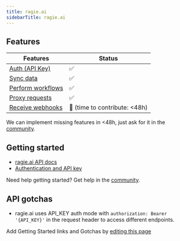 ```yaml
---
title: ragie.ai
sidebarTitle: ragie.ai
---
```



<Overview />


## Features

| Features | Status |
| - | - |
| [Auth (API Key)](/guides/getting-started/authorize-an-api-from-your-app) | ✅ |
| [Sync data](/guides/getting-started/read-from-an-api) | ✅ |
| [Perform workflows](/guides/getting-started/write-to-an-api) | ✅ |
| [Proxy requests](/guides/proxy-requests-to-an-api) | ✅ |
| [Receive webhooks](/guides/receive-webhooks-from-an-api) | 🚫 (time to contribute: &lt;48h) |

<Tip>We can implement missing features in &lt;48h, just ask for it in the [community](https://nango.dev/slack).</Tip>

## Getting started

-   [ragie.ai API docs](https://docs.ragie.ai/reference)
-   [Authentication and API key](https://docs.ragie.ai/docs/getting-started#authentication)

<Tip>Need help getting started? Get help in the [community](https://nango.dev/slack).</Tip>

## API gotchas

- ragie.ai uses API_KEY auth mode with `authorization: Bearer '{API_KEY}'` in the request header to access different endpoints.

<Note>Add Getting Started links and Gotchas by [editing this page](https://github.com/nangohq/nango/tree/master/docs-v2/integrations/all/ragieai.mdx)</Note>
